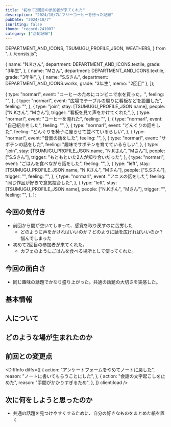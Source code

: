 ```yaml
---
title: "初めて2回目の参加者が来てくれた"
description: "2024/10/7にフリーコーヒーを行った記録"
pubDate: "2024/10/7"
isWriting: false
thumb: "record-241007"
category: ["活動記録"]
---
```


  DEPARTMENT_AND_ICONS,
  TSUMUGU_PROFILE_JSON,
  WEATHERS,
} from "../../consts.js";

  {
    name: "N.Kさん",
    department: DEPARTMENT_AND_ICONS.textile,
    grade: "3年生",
  },
  {
    name: "Mさん",
    department: DEPARTMENT_AND_ICONS.textile,
    grade: "3年生",
  },
  {
    name: "S.Sさん",
    department: DEPARTMENT_AND_ICONS.works,
    grade: "3年生",
    memo: "2回目"
  },
]);

  {
    type: "normarl",
    event: "コーヒーのためにコンビニで水を買った。",
    feeling: "",
  },
  {
    type: "normarl",
    event: "広場でテーブルの周りに看板などを設置した",
    feeling: "",
  },
  {
    type: "join",
    stay: [TSUMUGU_PROFILE_JSON.name],
    people: ["N.Kさん", "Mさん"],
    trigger: "看板を見て声をかけてくれた",
  },
  {
    type: "normarl",
    event: "コーヒーを淹れた",
    feeling: "",
  },
  {
    type: "normarl",
    event: "自己紹介をした",
    feeling: "",
  },
  {
    type: "normarl",
    event: "どんぐりの話をした",
    feeling: "どんぐりを椅子に座らせて並べているらしい",
  },
  {
    type: "normarl",
    event: "音楽の話をした",
    feeling: "",
  },
  {
    type: "normarl",
    event: "サボテンの話をした",
    feeling: "趣味でサボテンを育てているらしい",
  },
  {
    type: "join",
    stay: [TSUMUGU_PROFILE_JSON.name, "N.Kさん", "Mさん"],
    people: ["S.Sさん"],
    trigger: "もともといた2人が知り合いだった",
  },
  {
    type: "normarl",
    event: "ごはんを食べながら話をした",
    feeling: "",
  },
  {
    type: "left",
    stay: [TSUMUGU_PROFILE_JSON.name, "N.Kさん", "Mさん"],
    people: ["S.Sさん"],
    trigger: "",
    feeling: "",
  },
  {
    type: "normarl",
    event: "アニメの話をした",
    feeling: "同じ作品が好きで意気投合した",
  },
  {
    type: "left",
    stay: [TSUMUGU_PROFILE_JSON.name],
    people: ["N.Kさん", "Mさん"],
    trigger: "",
    feeling: "",
  },
];

## 今回の気付き

- 前回から間が空いてしまって、感覚を取り戻すのに苦労した
  - どのように声をかければいいのか？どのように話を広げればいいのか？悩んでしまった
- 初めて2回目の参加者が来てくれた。
  - カフェのようにごはんを食べる場所として使ってくれた。

## 今回の面白さ

- 同じ趣味の話題でかなり盛り上がった。共通の話題の大切さを実感した。

## 基本情報

<PostBasicInfo
  date="2024-10-07"
  otherEventDates={eventDates}
  weather="晴れ"
  temp="24"
  place="東学広場 テキスタイル棟側"
/>

## 人について

<TsumuguInfo
  condition="緊張"
  comment="1ヶ月近く間が空いてしまって感覚を忘れてしまった"
  photo=""
  client:load
/>

<VisitorsInfo visitors={peopleWithColor} />

## どのような場が生まれたのか

<EventsInfo overview="" people={peopleWithColor} events={events} />

## 前回との変更点

<DiffInfo
  diffs={[
    {
      action: "アンケートフォームをやめてノートに戻した",
      reason: "ノートに書いてもらうことにした",
    },
    {
      action: "会話の文字起こしを止めた",
      reason: "手間がかかりすぎるため",
    },
  ]}
  client:load
/>

## 次に何をしようと思ったのか

- 共通の話題を見つけやすくするために、自分の好きなものをまとめた紙を置く


